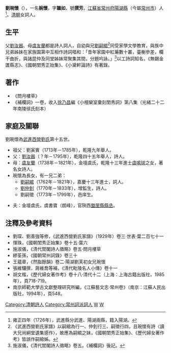 '''劉琬懷'''（{{bd|？||？||catIdx=L劉}}），一名'''婉懷'''，字'''韞如'''，號'''撰芳'''。[[江蘇省|江蘇省]][[常州府|常州府]][[陽湖縣|陽湖縣]]（今屬[[常州市|常州市]]）人<ref>雍正四年（1726年），武進縣分武進、陽湖兩縣，籍入陽湖。</ref>。[[清朝|清朝]]女詞人。

== 生平 ==
父[[劉汝器|劉汝器]]、母[[虞友蘭|虞友蘭]]都是詩人詞人，自幼與兄[[劉嗣綰|劉嗣綰]]<ref>《武進西營劉氏家譜》以嗣綰為行一、仲釗行三、嗣徵行四，且琬懷有詩〈讀大兄尚絅堂遺集感作〉，故應為嗣綰之妹，《國朝閨秀正始集》、《歷代婦女著作考》皆誤作嗣綰姊。</ref>同受家學文學教育，與族中兄弟姊妹在家族園第中互相作詩詞唱和：「昔年家園中紅藥數十叢，臺榭參差，欄干曲折，與諸昆仲及同堂姊妹常聚集其間，分題吟詠。」<ref>施淑儀，《清代閨閣詩人徵略》卷五。《補欄詞》後記。</ref>以工詩詞知名，《無錫金匱縣志》、《國朝閨秀正始集》、《小黛軒論詩》有著錄。

== 著作 ==
*《問月樓草》
*《補欄詞》一卷，收入[[徐乃昌|徐乃昌]]編《小檀欒室彙刻閨秀詞》第八集（光緒二十二年南陵徐氏刻本）

==家庭及關聯==
劉琬懷為[[武進西營劉氏|武進西營劉氏]]第十五世。
*祖父：劉寅賓（1713年－1785年），乾隆九年舉人。
*父：[[劉汝器|劉汝器]]（？年－1795年），乾隆四十五年舉人，詩人。
*母：[[虞友蘭|虞友蘭]]（1738年－1821年），金壇虞氏，乾隆十三年進士[[虞鳴球|虞鳴球]]之女，著名女詩人。
*琬懷為長女，有一兄二弟：
**[[劉嗣綰|劉嗣綰]]（1762年－1821年），嘉慶十三年進士，詞人。
**[[劉仲釗|劉仲釗]]（1770年－1833年），增監生，詩人。
**劉嗣徵（1773年－1799年），邑庠生。

*夫：金壇虞氏，虞書寶（朗峰），官陝西[[盩厔縣|盩厔縣]][[縣丞|縣丞]]。

==注釋及參考資料==
{{reflist}}
*劉琛、劉善強等修，《武進西營劉氏家譜》（1929年）卷三·世表·葉二百七十一
*惲珠，《國朝閨秀正始集》卷十五·葉六
*施淑儀，《清代閨閣詩人徵略》卷五·問月樓草
*繆荃孫，《國朝常州詞錄》卷三十
*王蘊章，《然脂餘韻》卷二·陽湖劉芙初女兄琬懷
*張維驤撰，蔣維喬等補，《清代毗陵名人小傳》卷十一
*胡文楷，《歷代婦女著作考》卷十八·清代十二（上海：上海古籍出版社，1985年），頁718-719。
*南京師範大學古文獻整理研究所編，《江蘇藝文志·常州卷》（南京：江蘇人民出版社，1994年），頁548。

{{清代常州駢文家}}
{{武進西營劉氏}}
{{DEFAULTSORT:Liu劉}}
[[Category:清朝詩人|Category:清朝詩人]]
[[Category:常州詞派詞人|Category:常州詞派詞人]]
[[Category:劉姓|W]]
[[Category:武進西營劉氏|W]]